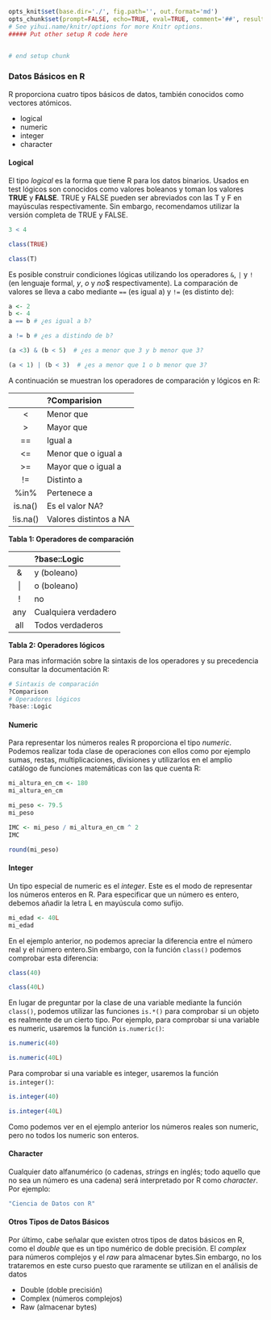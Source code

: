 ```r
opts_knit$set(base.dir='./', fig.path='', out.format='md')
opts_chunk$set(prompt=FALSE, echo=TRUE, eval=TRUE, comment='##', results='markup',collapse=TRUE)
# See yihui.name/knitr/options for more Knitr options.
##### Put other setup R code here


# end setup chunk
```
### Datos Básicos en R

R proporciona cuatro tipos básicos de datos, también conocidos como vectores atómicos.

- logical
- numeric 
- integer
- character

#### Logical {#logical}

El tipo _logical_ es la forma que tiene R para los datos binarios. Usados en test lógicos son conocidos como valores boleanos y toman los valores **TRUE** y **FALSE**. TRUE y FALSE pueden ser abreviados con las T y F en mayúsculas respectivamente. Sin embargo, recomendamos utilizar la versión completa de TRUE y FALSE. 


```r
3 < 4
```

```r
class(TRUE)
```


```r
class(T)
```


Es posible construir condiciones lógicas utilizando los operadores `&`, `|` y `!` (en lenguaje formal, $y$, $o$ y $no$$ respectivamente). La comparación de valores se lleva a cabo mediante `==` (es igual a) y `!=` (es distinto de):

```r
a <- 2
b <- 4
a == b # ¿es igual a b?
```


```r
a != b # ¿es a distindo de b?
```


```r
(a <3) & (b < 5)  # ¿es a menor que 3 y b menor que 3?
```


```r
(a < 1) | (b < 3)  # ¿es a menor que 1 o b menor que 3?
```

A continuación se muestran los operadores de comparación y lógicos en R:

|  | ?Comparision |
| :---: | :--- |
| &lt; | Menor que |
| &gt; | Mayor que |
| == | Igual a |
| &lt;= | Menor que o igual a |
| &gt;= | Mayor que o igual a |
| != | Distinto a |
| %in% | Pertenece a |
| is.na\(\) | Es el valor NA? |
| !is.na\(\) | Valores distintos a NA |
__Tabla 1: Operadores de comparación__


|  | ?base::Logic |
| :---: | :--- |
| & | y \(boleano\) |
| &#124; | o \(boleano\) |
| ! | no |
| any | Cualquiera verdadero |
| all | Todos verdaderos |
__Tabla 2: Operadores lógicos__

Para mas información sobre la sintaxis de los operadores y su precedencia consultar la
documentación R: 

```r
# Sintaxis de comparación
?Comparison
# Operadores lógicos
?base::Logic
```



#### Numeric {#numeric}

Para representar los números reales R proporciona el tipo _numeric_. Podemos realizar toda clase de operaciones con ellos como por ejemplo sumas, restas, multiplicaciones, divisiones y utilizarlos en el amplio catálogo de funciones matemáticas con las que cuenta R:


```r
mi_altura_en_cm <- 180
mi_altura_en_cm
```


```r
mi_peso <- 79.5
mi_peso
```


```r
IMC <- mi_peso / mi_altura_en_cm ^ 2
IMC
```


```r
round(mi_peso)
```

#### Integer {#integer}

Un tipo especial de numeric es el _integer_. Este es el modo de representar los números enteros en R. Para especificar que un número es entero, debemos añadir la letra L en mayúscula como sufijo.


```r
mi_edad <- 40L
mi_edad
```

En el ejemplo anterior, no podemos apreciar la diferencia entre el número real y el número entero.Sin embargo, con la función `class()` podemos comprobar esta diferencia:



```r
class(40)
```


```r
class(40L)
```

En lugar de preguntar por la clase de una variable mediante la función `class()`, podemos utilizar las funciones `is.*()` para comprobar si un objeto es realmente de un cierto tipo. Por ejemplo, para comprobar si una variable es numeric, usaremos la función `is.numeric()`:


```r
is.numeric(40)
```


```r
is.numeric(40L)
```

Para comprobar si una variable es integer, usaremos la función `is.integer()`:


```r
is.integer(40)
```


```r
is.integer(40L)
```

Como podemos ver en el ejemplo anterior los números reales son numeric, pero no todos los numeric son enteros.

#### Character {#character}

Cualquier dato alfanumérico (o cadenas, _strings_ en inglés; todo aquello que no sea un número es una cadena) será
interpretado por R como _character_. Por ejemplo:


```r
"Ciencia de Datos con R"
```



#### Otros Tipos de Datos Básicos {#otros_tipos}

Por último, cabe señalar que existen otros tipos de datos básicos en R, como el _double_ que es un tipo numérico de doble precisión. El _complex_ para números complejos y el _raw_ para almacenar bytes.Sin embargo, no los trataremos en este curso puesto que raramente se utilizan en el análisis de datos

- Double (doble precisión)
- Complex (números complejos)
- Raw (almacenar bytes)



